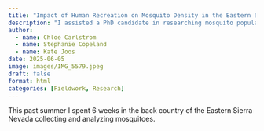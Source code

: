 ```yaml
---
title: "Impact of Human Recreation on Mosquito Density in the Eastern Sierra Nevada"
description: "I assisted a PhD candidate in researching mosquito populations in the Eastern Sierra Nevada and how human activity drives mosquito density."
author:
  - name: Chloe Carlstrom
  - name: Stephanie Copeland
  - name: Kate Joos
date: 2025-06-05
image: images/IMG_5579.jpeg
draft: false
format: html
categories: [Fieldwork, Research]
---
```


This past summer I spent 6 weeks in the back country of the Eastern Sierra Nevada collecting and analyzing mosquitoes. 